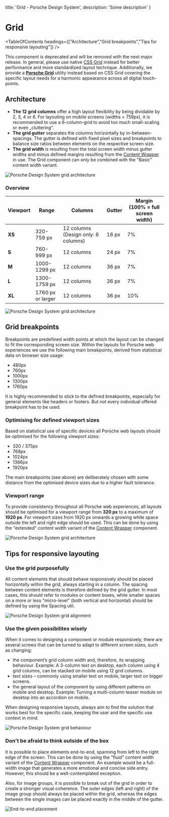 
  title: 'Grid - Porsche Design System',
  description: 'Some description'
}

# Grid <ComponentStatus tagName="p-grid"></ComponentStatus>

<TableOfContents headings={["Architecture","Grid breakpoints","Tips for responsive layouting"]} />

<Notification heading="Deprecation hint" heading-tag="h2" state="error">
  This component is deprecated and will be removed with the next major release.
  In general, please use native <a href="https://css-tricks.com/snippets/css/complete-guide-grid">CSS Grid</a> instead for better performance and more standardized layout technique.
  Additionally, we provide a <a href="styles/grid"><b>Porsche Grid</b></a> utility instead based on CSS Grid covering the specific layout needs for a harmonic appearance across all digital touch-points.
</Notification>

## Architecture

- **The 12 grid columns** offer a high layout flexibility by being dividable by 2, 3, 4 or 6. For layouting on mobile
screens (widths < 759px), it is recommended to use a 6-column-grid to avoid too much small-scaling or even
„cluttering“.
- **The grid gutter** separates the columns horizontally by in-between-spacings. The gutter is defined with fixed pixel
sizes and breakpoints to balance size ratios between elements on the respective screen size.
- **The grid width** is resulting from the total screen width minus gutter widths and minus defined margins resulting
from the [Content Wrapper](/components/content-wrapper) in use. The Grid component can only be combined with the
"Basic" content width variant.

![Porsche Design System grid architecture](assets/grid-components.png)

### Overview

| Viewport | Range             | Columns                             | Gutter | Margin (100% = full screen width) |
| -------- | ----------------- | ----------------------------------- | ------ | --------------------------------- |
| **XS**   | 320-759 px        | 12 columns (Design only: 6 columns) | 16 px  | 7%                                |
| **S**    | 760-999 px        | 12 columns                          | 24 px  | 7%                                |
| **M**    | 1000-1299 px      | 12 columns                          | 36 px  | 7%                                |
| **L**    | 1300-1759 px      | 12 columns                          | 36 px  | 7%                                |
| **XL**   | 1760 px or larger | 12 columns                          | 36 px  | 10%                               |

![Porsche Design System grid architecture](assets/grid-viewports.png)

## Grid breakpoints

Breakpoints are predefined width points at which the layout can be changed to fit the corresponding screen size. Within
the layouts for Porsche web experiences we use the following main breakpoints, derived from statistical data on browser
size usage:

- 480px
- 760px
- 1000px
- 1300px
- 1760px

It is highly recommended to stick to the defined breakpoints, especially for general elements like headers or footers.
But not every individual offered breakpoint has to be used.

### Optimising for defined viewport sizes

Based on statistical use of specific devices all Porsche web layouts should be optimised for the following viewport
sizes:

- 320 / 375px
- 768px
- 1024px
- 1366px
- 1920px

The main breakpoints (see above) are deliberately chosen with some distance from the optimised device sizes due to a
higher fault tolerance.

### Viewport range

To provide consistency throughout all Porsche web experiences, all layouts should be optimised for a viewport range from
**320 px** to a maximum of **1920 px**. For viewport sizes from 1920 px onwards a growing white space outside the left
and right edge should be used. This can be done by using the "extended" content width variant of the
[Content Wrapper](/components/content-wrapper) component.

![Porsche Design System grid architecture](assets/grid-maxwidth.png)

## Tips for responsive layouting

### Use the grid purposefully

All content elements that should behave responsively should be placed horizontally within the grid, always starting in a
column. The spacing between content elements is therefore defined by the grid gutter. In most cases, this should refer
to modules or content boxes, while smaller spaces on a more or less "micro-level" (both vertical and horizontal) should
be defined by using the Spacing util.

![Porsche Design System grid alignment](assets/grid-alignment.png)

### Use the given possibilites wisely

When it comes to designing a component or module responsively, there are several screws that can be turned to adapt to
different screen sizes, such as changing:

- the component’s grid column width and, therefore, its wrapping behaviour. Example: A 3-column text on desktop, each
column using 4 grid columns, can be stacked on mobile using 12 grid columns.
- text sizes – commonly using smaller text on mobile, larger text on bigger screens.
- the general layout of the component by using different patterns on mobile and desktop. Example: Turning a multi-column
teaser module on desktop into an accordion on mobile.

When designing responsive layouts, always aim to find the solution that works best for the specific case, keeping the
user and the specific use context in mind.

![Porsche Design System grid behaviour](assets/grid-behaviour.png)

### Don't be afraid to think outside of the box

It is possible to place elements end-to-end, spanning from left to the right edge of the screen. This can be done by
using the "fluid" content width variant of the [Content Wrapper](/components/content-wrapper) component. An example would
be a full-width image that generates a more emotional and concise side entry. However, this should be a
well-contemplated exception.

Also, for image groups, it is possible to break out of the grid in order to create a stronger visual coherence. The
outer edges (left and right) of the image group should always be placed within the grid, whereas the edges between the
single images can be placed exactly in the middle of the gutter.

![End-to-end placement](assets/grid-endtoend.png)
